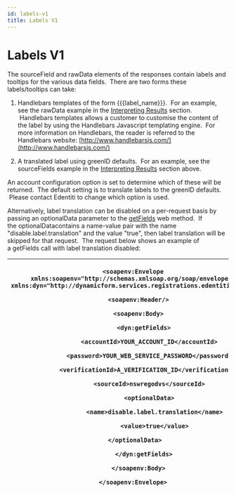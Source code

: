 ```yaml
---
id: labels-v1
title: Labels V1
---
```


# Labels V1

The sourceField and rawData elements of the responses contain labels and tooltips for the various data fields.  There are two forms these labels/tooltips can take: 

1. Handlebars templates of the form \{\{\{label\_name}}}.  For an example, see the rawData example in the [Interpreting Results](https://vixverify.atlassian.net/wiki/spaces/GREEN/pages/8880438/Interpreting+Results) section.  Handlebars templates allows a customer to customise the content of the label by using the Handlebars Javascript templating engine.  For more information on Handlebars, the reader is referred to the Handlebars website: [http://www.handlebarsjs.com/](http://www.handlebarsjs.com/)

2. A translated label using greenID defaults.  For an example, see the sourceFields example in the [Interpreting Results](https://vixverify.atlassian.net/wiki/spaces/GREEN/pages/8880438/Interpreting+Results) section above.

An account configuration option is set to determine which of these will be returned.  The default setting is to translate labels to the greenID defaults.  Please contact Edentiti to change which option is used.

Alternatively, label translation can be disabled on a per-request basis by passing an optionalData parameter to the [getFields](https://vixverify.atlassian.net/wiki/spaces/GREEN/pages/8880470/Web+Method+Details#WebMethodDetails-GetFields) web method.  If the optionalDatacontains a name-value pair with the name "disable.label.translation" and the value "true", then label translation will be skipped for that request.  The request below shows an example of a getFields call with label translation disabled:

| <p>`<soapenv:Envelope` `xmlns:soapenv="http://schemas.xmlsoap.org/soap/envelope/"` `xmlns:dyn="http://dynamicform.services.registrations.edentiti.com/">`</p><p>`   <soapenv:Header/>`</p><p>`   <soapenv:Body>`</p><p>`      <dyn:getFields>`</p><p>`         <accountId>YOUR_ACCOUNT_ID</accountId>`</p><p>`         <password>YOUR_WEB_SERVICE_PASSWORD</password>`</p><p>`         <verificationId>A_VERIFICATION_ID</verificationId>`</p><p>`         <sourceId>nswregodvs</sourceId>`</p><p>`         <optionalData>`</p><p>`            <name>disable.label.translation</name>`</p><p>`            <value>true</value>`</p><p>`         </optionalData>        `</p><p>`      </dyn:getFields>`</p><p>`   </soapenv:Body>`</p><p>`</soapenv:Envelope>`</p> |
| ----------------------------------------------------------------------------------------------------------------------------------------------------------------------------------------------------------------------------------------------------------------------------------------------------------------------------------------------------------------------------------------------------------------------------------------------------------------------------------------------------------------------------------------------------------------------------------------------------------------------------------------------------------------------------------------------------------------------------------------------------------------- |

